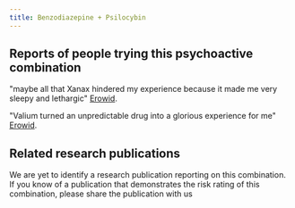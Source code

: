 ---
title: Benzodiazepine + Psilocybin
---

## Reports of people trying this psychoactive combination
"maybe all that Xanax hindered my experience because it made me very sleepy and lethargic" [Erowid](https://erowid.org/experiences/exp.php?ID=114735).

"Valium turned an unpredictable drug into a glorious experience for me" [Erowid](https://erowid.org/experiences/exp.php?ID=30323).

## Related research publications
We are yet to identify a research publication reporting on this combination. If you know of a publication that demonstrates the risk rating of this combination, please share the publication with us
